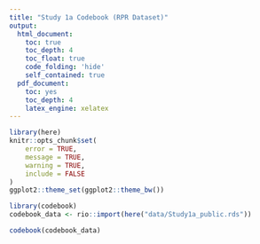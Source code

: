 ```yaml
---
title: "Study 1a Codebook (RPR Dataset)"
output:
  html_document:
    toc: true
    toc_depth: 4
    toc_float: true
    code_folding: 'hide'
    self_contained: true
  pdf_document:
    toc: yes
    toc_depth: 4
    latex_engine: xelatex
---
```



```r
library(here)
knitr::opts_chunk$set(
	error = TRUE,
	message = TRUE,
	warning = TRUE,
	include = FALSE
)
ggplot2::theme_set(ggplot2::theme_bw())

```


```r
library(codebook)
codebook_data <- rio::import(here("data/Study1a_public.rds"))
```


```r
codebook(codebook_data)
```
